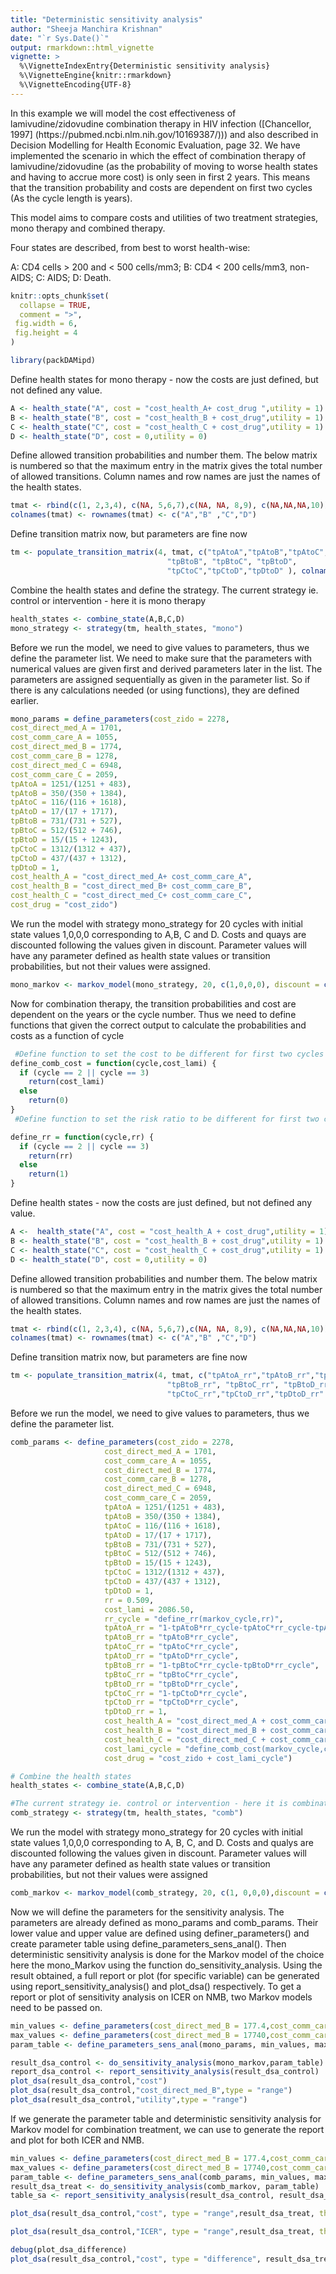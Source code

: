 ---
title: "Deterministic sensitivity analysis"
author: "Sheeja Manchira Krishnan"
date: "`r Sys.Date()`"
output: rmarkdown::html_vignette
vignette: >
  %\VignetteIndexEntry{Deterministic sensitivity analysis}
  %\VignetteEngine{knitr::rmarkdown}
  %\VignetteEncoding{UTF-8}
---

In this example we will model the cost effectiveness of lamivudine/zidovudine
combination therapy in HIV infection ([Chancellor, 1997] (https://pubmed.ncbi.nlm.nih.gov/10169387/))) and also described in Decision Modelling for Health Economic Evaluation, page 32. We have implemented the scenario in which the effect of combination therapy of lamivudine/zidovudine (as the probability of moving to worse health states and having to accrue more cost) is only seen in first 2 years. This means that the transition probability and costs are dependent on first two cycles (As the cycle length is years).

This model aims to compare costs and utilities of two treatment
strategies, mono therapy and combined therapy.

Four states are described, from best to worst health-wise:

A: CD4 cells > 200 and < 500 cells/mm3;
B: CD4 < 200 cells/mm3, non-AIDS;
C: AIDS;
D: Death.
```{r, include = FALSE}
knitr::opts_chunk$set(
  collapse = TRUE,
  comment = ">",
 fig.width = 6, 
 fig.height = 4
)
```

```{r setup}
library(packDAMipd)
```

 Define health states for mono therapy - now the costs are just defined, but not defined any value.

```{r}
A <- health_state("A", cost = "cost_health_A+ cost_drug ",utility = 1)
B <- health_state("B", cost = "cost_health_B + cost_drug",utility = 1)
C <- health_state("C", cost = "cost_health_C + cost_drug",utility = 1)
D <- health_state("D", cost = 0,utility = 0)
```

 Define allowed transition probabilities and number them. The below matrix is numbered so that the maximum entry in the matrix gives the total number of allowed transitions. Column names and row names are just the names of the health states.

```{r}
tmat <- rbind(c(1, 2,3,4), c(NA, 5,6,7),c(NA, NA, 8,9), c(NA,NA,NA,10))
colnames(tmat) <- rownames(tmat) <- c("A","B" ,"C","D")
```

 Define transition matrix now, but parameters are fine now
```{r}
tm <- populate_transition_matrix(4, tmat, c("tpAtoA","tpAtoB","tpAtoC","tpAtoD",
                                   "tpBtoB", "tpBtoC", "tpBtoD",
                                   "tpCtoC","tpCtoD","tpDtoD" ), colnames(tmat) )
```
 Combine the health states and define the strategy. The current strategy ie. control or intervention - here it is mono therapy


```{r}
health_states <- combine_state(A,B,C,D)
mono_strategy <- strategy(tm, health_states, "mono")

```
Before we run the model, we need to give values to parameters, thus we define the parameter list. We need to make sure that the parameters with numerical values are given first and derived parameters later in the list. The parameters are assigned sequentially as given in the parameter list. So if there is any calculations needed (or using functions), they are defined earlier.

```{r}
mono_params = define_parameters(cost_zido = 2278,
cost_direct_med_A = 1701,
cost_comm_care_A = 1055,
cost_direct_med_B = 1774,
cost_comm_care_B = 1278,
cost_direct_med_C = 6948,
cost_comm_care_C = 2059,
tpAtoA = 1251/(1251 + 483),
tpAtoB = 350/(350 + 1384),
tpAtoC = 116/(116 + 1618),
tpAtoD = 17/(17 + 1717),
tpBtoB = 731/(731 + 527),
tpBtoC = 512/(512 + 746),
tpBtoD = 15/(15 + 1243),
tpCtoC = 1312/(1312 + 437),
tpCtoD = 437/(437 + 1312),
tpDtoD = 1,
cost_health_A = "cost_direct_med_A+ cost_comm_care_A",
cost_health_B = "cost_direct_med_B+ cost_comm_care_B",
cost_health_C = "cost_direct_med_C+ cost_comm_care_C",
cost_drug = "cost_zido")
```

We run the model with strategy mono_strategy for 20 cycles with initial state values 1,0,0,0 corresponding to A,B, C and D. Costs and quays are discounted following the values given in discount. Parameter values will have any parameter defined as health state values or transition probabilities, but not their values were assigned.
```{r}

mono_markov <- markov_model(mono_strategy, 20, c(1,0,0,0), discount = c(0.06,0),mono_params)
```
 Now for combination therapy, the transition probabilities and cost are dependent on the years or the cycle number. Thus we need to define functions that given the correct output to calculate the probabilities and costs as a function of cycle
```{r}
 #Define function to set the cost to be different for first two cycles
define_comb_cost = function(cycle,cost_lami) {
  if (cycle == 2 || cycle == 3)
    return(cost_lami)
  else
    return(0)
}
 #Define function to set the risk ratio to be different for first two cycles

define_rr = function(cycle,rr) {
  if (cycle == 2 || cycle == 3)
    return(rr)
  else
    return(1)
}
```

 Define health states - now the costs are just defined, but not defined any value.
```{r}
A <-  health_state("A", cost = "cost_health_A + cost_drug",utility = 1)
B <- health_state("B", cost = "cost_health_B + cost_drug",utility = 1)
C <- health_state("C", cost = "cost_health_C + cost_drug",utility = 1)
D <- health_state("D", cost = 0,utility = 0)

```

Define allowed transition probabilities and number them. The below matrix is numbered so that the maximum entry in the matrix gives the total number of allowed transitions. Column names and row names are just the names of the health states.


```{r}
tmat <- rbind(c(1, 2,3,4), c(NA, 5,6,7),c(NA, NA, 8,9), c(NA,NA,NA,10))
colnames(tmat) <- rownames(tmat) <- c("A","B" ,"C","D")

```

 Define transition matrix now, but parameters are fine now
```{r}
tm <- populate_transition_matrix(4, tmat, c("tpAtoA_rr","tpAtoB_rr","tpAtoC_rr","tpAtoD_rr",
                                   "tpBtoB_rr", "tpBtoC_rr", "tpBtoD_rr",
                                   "tpCtoC_rr","tpCtoD_rr","tpDtoD_rr" ), colnames(tmat) )

```
Before we run the model, we need to give values to parameters, thus we define the parameter list.
```{r}
comb_params <- define_parameters(cost_zido = 2278,
                     cost_direct_med_A = 1701,
                     cost_comm_care_A = 1055,
                     cost_direct_med_B = 1774,
                     cost_comm_care_B = 1278,
                     cost_direct_med_C = 6948,
                     cost_comm_care_C = 2059,
                     tpAtoA = 1251/(1251 + 483),
                     tpAtoB = 350/(350 + 1384),
                     tpAtoC = 116/(116 + 1618),
                     tpAtoD = 17/(17 + 1717),
                     tpBtoB = 731/(731 + 527),
                     tpBtoC = 512/(512 + 746),
                     tpBtoD = 15/(15 + 1243),
                     tpCtoC = 1312/(1312 + 437),
                     tpCtoD = 437/(437 + 1312),
                     tpDtoD = 1,
                     rr = 0.509,
                     cost_lami = 2086.50,
                     rr_cycle = "define_rr(markov_cycle,rr)",
                     tpAtoA_rr = "1-tpAtoB*rr_cycle-tpAtoC*rr_cycle-tpAtoD*rr_cycle",
                     tpAtoB_rr = "tpAtoB*rr_cycle",
                     tpAtoC_rr = "tpAtoC*rr_cycle",
                     tpAtoD_rr = "tpAtoD*rr_cycle",
                     tpBtoB_rr = "1-tpBtoC*rr_cycle-tpBtoD*rr_cycle",
                     tpBtoC_rr = "tpBtoC*rr_cycle",
                     tpBtoD_rr = "tpBtoD*rr_cycle",
                     tpCtoC_rr = "1-tpCtoD*rr_cycle",
                     tpCtoD_rr = "tpCtoD*rr_cycle",
                     tpDtoD_rr = 1,
                     cost_health_A = "cost_direct_med_A + cost_comm_care_A",
                     cost_health_B = "cost_direct_med_B + cost_comm_care_B",
                     cost_health_C = "cost_direct_med_C + cost_comm_care_C",
                     cost_lami_cycle = "define_comb_cost(markov_cycle,cost_lami)",
                     cost_drug = "cost_zido + cost_lami_cycle")
```


```{r}
# Combine the health states
health_states <- combine_state(A,B,C,D)

#The current strategy ie. control or intervention - here it is combination therapy
comb_strategy <- strategy(tm, health_states, "comb")

```

We run the model with strategy mono_strategy for 20 cycles with initial state values 1,0,0,0 corresponding to A, B, C, and D. Costs and qualys are discounted following the values given in discount. Parameter values will have any parameter defined as health state values or transition probabilities, but not their values were assigned
```{r}
comb_markov <- markov_model(comb_strategy, 20, c(1, 0,0,0),discount = c(0.06,0.0),comb_params)
```

Now we will define the parameters for the sensitivity analysis. The parameters are already defined as mono_params and comb_params. Their lower value and upper value are defined using definer_parameters() and create parameter table using define_parameters_sens_anal(). Then deterministic sensitivity analysis is done for the Markov model of the choice here the mono_Markov using the function do_sensitivity_analysis. Using the result obtained, a full report or plot (for specific variable) can be generated using report_sensitivity_analysis() and plot_dsa() respectively. To get a report or plot of sensitivity analysis on  ICER on NMB, two Markov models need to be passed on.

```{r}
min_values <- define_parameters(cost_direct_med_B = 177.4,cost_comm_care_C = 205.9)
max_values <- define_parameters(cost_direct_med_B = 17740,cost_comm_care_C = 20590)
param_table <- define_parameters_sens_anal(mono_params, min_values, max_values)

result_dsa_control <- do_sensitivity_analysis(mono_markov,param_table)
report_dsa_control <- report_sensitivity_analysis(result_dsa_control)
plot_dsa(result_dsa_control,"cost")
plot_dsa(result_dsa_control,"cost_direct_med_B",type = "range")
plot_dsa(result_dsa_control,"utility",type = "range")

```
If we generate the parameter table and deterministic sensitivity analysis for Markov model for combination treatment, we can use to generate the report and plot for both ICER and NMB.

```{r}
min_values <- define_parameters(cost_direct_med_B = 177.4,cost_comm_care_C = 205.9)
max_values <- define_parameters(cost_direct_med_B = 17740,cost_comm_care_C = 20590)
param_table <- define_parameters_sens_anal(comb_params, min_values, max_values)
result_dsa_treat <- do_sensitivity_analysis(comb_markov, param_table)
table_sa <- report_sensitivity_analysis(result_dsa_control, result_dsa_treat, 1000, "mono")
```

```{r}
plot_dsa(result_dsa_control,"cost", type = "range",result_dsa_treat, threshold = 1000, comparator = "mono")
```

```{r}
plot_dsa(result_dsa_control,"ICER", type = "range",result_dsa_treat, threshold = 1000, comparator = "mono")
```

```{r}
debug(plot_dsa_difference)
plot_dsa(result_dsa_control,"cost", type = "difference", result_dsa_treat, threshold = 1000, comparator = "mono")
```


